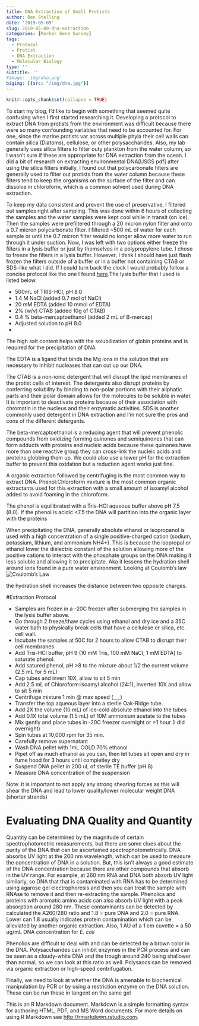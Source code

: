 ```yaml
---
title: DNA Extraction of Small Protists
author: Ben Stelling
date: '2019-05-09'
slug: 2019-05-09-dna-extraction
categories: [Marker Gene Survey]
tags:
  - Protocol
  - Protist
  - DNA Extraction
  - Molecular Biology
type: ''
subtitle: ''
#image: 'img/dna.png'
bigimg: [{src: "/img/dna.jpg"}]
---
```


```r
knitr::opts_chunk$set(collapse = TRUE)
```

To start my blog, I'd like to begin with something that seemed quite confusing when I first started researching it. Developing a protocol to extract DNA from protists from the environment was difficult because there were so many confounding variables that need to be accounted for. For one, since the marine protists var across multiple phyla their cell walls can contain silica (Diatoms), cellulose, or other polysaccharides. Also, my lab generally uses silica filters to filter outy plankton from the water column, so I wasn't sure if these are appropriate for DNA extraction from the ocean. I did a bit of research on extracting environmental DNA[USGS pdf] after using the silica filters initially, I found out that polycarbonate filters are generally used to filter out protists from the water column because these filters tend to keep the organisms on the surface of the filter and can dissolve in chloroform, which is a common solvent used during DNA extraction. 

To keep my data consistent and prevent the use of preservative, I filtered out samples right after sampling. This was done within 6 hours of collecting the samples and the water samples were kept cool while in transit (on ice). Then the samples were prefiltered through a 20 micron nylon filter and onto a 0.7 micron polycarbonate filter. I filtered ~500 mL of water for each sample or until the 0.7 micron filter would no longer allow more water to run through it under suction. Now, I was left with two options either freeze the filters in a lysis buffer or just by themselves in a polypropylene tube. I chose to freeze the filters in a lysis buffer. However, I think I should have just flash frozen the filters outside of a buffer or in a buffer not containing CTAB or SDS--like what I did. If I could turn back the clock I would probably follow a concise protocol like the one I found [here](https://www.protocols.io/view/phenol-chloroform-dna-extraction-from-polycarbonat-ibbcain).The lysis buffer that I used is listed below.

* 500mL of TRIS-HCl, pH 8.0
* 1.4 M NaCl (added 0.7 mol of NaCl)
* 20 mM EDTA (added 10 mmol of EDTA)
* 2% (w/v) CTAB (added 10g of CTAB)
* 0.4 % beta-mercaptoethanol (added 2 mL of B-mercap)
* Adjusted solution to pH 8.0
*

The high salt content helps with the solubilization of globin proteins and is required for the precipitation of DNA

The EDTA is a ligand that binds the Mg ions in the solution that are necessary to inhibit nucleases that can cut up our DNA. 

The CTAB is a non-ionic detergent that will disrupt the lipid membranes of the protist cells of interest. The detergents also disrupt proteins by conferring solubility by binding to non-polar portions with their aliphatic parts and their polar domain allows for the molecules to be soluble in water. It is important to deactivate proteins because of their association with chromatin in the nucleus and their enzymatic activities. SDS is another commonly used detergent in DNA extraction and I'm not sure the pros and cons of the different detergents.

The beta-mercaptoethanol is a reducing agent that will prevent phenolic compounds from oxidizing forming quinones and semiquinones that can form adducts with proteins and nucleic acids because these quinones have more than one reactive group they can cross-link the nucleic acids and proteins globbing them up. We could also use a lower pH for the extraction buffer to prevent this oxidation but a reduction agent works just fine.


A organic extraction followed by centrifuging is the most common way to extract DNA. Phenol:Chloroform mixture is the most common organic extractants used for this extraction with a small amount of isoamyl alcohol added  to avoid foaming in the chloroform.

The phenol is equilibrated with a Tris-HCl aqueous buffer above pH 7.5 (8.0). If the phenol is acidic <7.5 the DNA will partition into the organic layer with the proteins

When precipitating the DNA, generally absolute ethanol or isopropanol is used with a high concentration of a single positive-charged cation (sodium, potassium, lithium, and ammonium NH4+). This is because the isopropal or ethanol lower the dielectric constant of the solution allowing more of the positive cations to interact with the phosphate groups on the DNA making it less soluble and allowing it to precipitate. Aka it lessens the hydration shell around ions found in a pure water environment. Looking at Coulomb's law ![Coulomb's Law](C:/Users/Tyler/website/public/post/2015-07-23-r-rmarkdown/coulombs-law-electric-force.png)

the hydration shell increases the distance between two opposite charges.

#Extraction Protocol

* Samples are frozen in a -20C freezer after submerging the samples in the lysis buffer above.
* Go through 2 freeze/thaw cycles using ethanol and dry ice and a 35C water bath to physically break cells that have a cellulose or silica, etc. cell wall.
* Incubate the samples at 50C for 2 hours to allow CTAB to disrupt their cell membranes
* Add Tris-HCl buffer, pH 9 (10 mM Tris, 100 mM NaCl, 1 mM EDTA) to saturate phenol.
* Add satured phenol, pH >8 to the mixture about 1/2 the current volume (2.5 mL for 5 mL)
* Cap tubes and invert 10X, allow to sit 5 min
* Add 2.5 mL of Chloroform:isoamyl alcohol (24:1), inverted 10X and allow to sit 5 min
* Centrifuge mixture 1 min @ max speed (___)
* Transfer the top aqueous layer into a sterile Oak-Ridge tube.
* Add 2X the volume (10 mL) of ice-cold absolute ethanol into the tubes
* Add 0.1X total volume (1.5 mL) of 10M ammonium acetate to the tubes
* Mix gently and place tubes in -20C freezer overnight or >1 hour (I did overnight)
* Spin tubes at 10,000 rpm for 35 min.
* Carefully remove supernatant 
* Wash DNA pellet with 1mL COLD 70% ethanol
* Pipet off as much ethanol as you can, then let tubes sit open and dry in fume hood for 3 hours until completley dry
* Suspend DNA pellet in 200 uL of sterile TE buffer (pH 8)
* Measure DNA concentration of the suspension 

Note: It is important to not apply any strong shearing forces as this will shear the DNA and lead to lower quality/lower molecular weight DNA (shorter strands)

# Evaluating DNA Quality and Quantity

Quantity can be determined by the magnitude of certain spectrophotometric measurements, but there are some clues about the purity of the DNA that can be ascertained spectrophotometrically. DNA absorbs UV light at the 260 nm wavelength, which can be used to measure the concentration of DNA in a solution. But, this isn't always a good estimate of the DNA concentration because there are other compounds that absorb in the UV range. For example, at 260 nm RNA and DNA both absorb UV light similarly, so DNA that that is contaminated with RNA has to be determined using agarose gel electrophoresis and then you can treat the sample with RNAse to remove it and then re-extracting the sample. Phenolics and proteins with aromatic amino acids can also absorb UV light with a peak absorption around 280 nm. These contaminants can be detected by calculated the A260/280 ratio and 1.8 = pure DNA and 2.0 = pure RNA. Lower can 1.8 usually indicates protein contamination which can be alleviated by another organic extraction. Also, 1 AU of a 1 cm cuvette = a 50 ug/mL DNA concentration for _E. coli_

Phenolics are difficult to deal with and can be detected by a brown color in the DNA. Polysaccharides can inhibit enzymes in the PCR process and can be seen as a cloudy-white DNA and the trough around 240 being shallower than normal, so we can look at this ratio as well. Polysaccs can be removed via organic extraction or high-speed centrifugation. 

Finally, we need to look at whether the DNA is amenable to biochemical manipulation by PCR or by using a restriction enzyme on the DNA solution. These can be run these in tangent on the same gel



This is an R Markdown document. Markdown is a simple formatting syntax for authoring HTML, PDF, and MS Word documents. For more details on using R Markdown see <http://rmarkdown.rstudio.com>.

